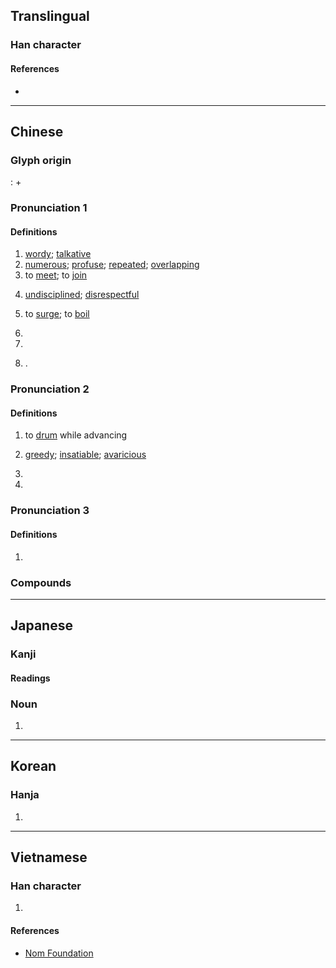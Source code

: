 {{character info}}
==Translingual==

===Han character===
{{Han char|rn=85|rad=水|as=04|sn=8|four=12603|canj=EA,XEA|ids=⿱水曰}}

====References====
* {{Han ref|kx=0611.150|dkj=17206|dj=1004.050|hdz=31556.080|uh=6C93|ud=27795|bh=CCEE|bd=52462}}

----

==Chinese==
{{zh-forms|alt=𠴲}}

===Glyph origin===
{{Han etym}}
{{liushu|ic|nocap=}} : {{zh-l|*水}} + {{zh-l|*曰}}

===Pronunciation 1===
{{zh-pron
|m=tà
|c=daap6
|mn=ta̍p/ta̍uh
|mc=y
|oc=y
|cat=a,v,n,pn
}}

====Definitions====
{{zh-hanzi}}

# [[wordy]]; [[talkative]]
# [[numerous]]; [[profuse]]; [[repeated]]; [[overlapping]]
# to [[meet]]; to [[join]]
# {{zh-o}} [[undisciplined]]; [[disrespectful]]
# {{zh-o}} to [[surge]]; to [[boil]]
# {{n-g|name of a disease}}
# {{place|zh|ancient county|in modern|p/Liaoning}}
# {{surname|zh|nodot=1}}.

===Pronunciation 2===
{{zh-pron
|m=tà
|c=
|mc=<!--Is this missing?-->
|oc=
|cat=v,a,n,cls
}}

====Definitions====
{{zh-hanzi}}

# {{zh-o}} to [[drum]] while advancing
# {{zh-o}} [[greedy]]; [[insatiable]]; [[avaricious]]
# {{zh-alt-form|錔}}
# {{zh-classifier|a set of objects}}

===Pronunciation 3===
{{zh-pron
|m=dá,tà,1nb=Mainland,2nb=Taiwan
|cat=cls
}}

====Definitions====
{{zh-hanzi}}

# {{zh-classifier|sheets of papers, etc}}

===Compounds===
{{zh-der|叨沓|合沓|噂沓|射沓|庢沓|拉沓|拖沓|指沓|板沓|沓合|沓拖|沓沓|沓至|沓雜|泄沓|泄泄沓沓|紛沓|紛沓而來|紛紜雜沓|紛至沓來|蓬沓|重沓|雜沓|颯沓|麇至沓來|沓沓仔:ta̍uh-ta̍uh-á;Min Nan}}

----

==Japanese==

===Kanji===
{{ja-kanji|grade=|rs=水04}}

====Readings====
{{ja-readings|kanon=とう<たふ|kun=くつ-|goon=どう<だふ}}

===Noun===
{{ja-noun|くつ}}

# {{alt form|ja|靴|gloss=''[[shoe]]''}}

----

==Korean==

===Hanja===
{{ko-hanja|hangeul=답|eumhun=|rv=dap|mr=tap|y=tap}}

# {{rfdef|ko|sort=水04}}

----

==Vietnamese==

===Han character===
{{vi-readings|reading=đạp, đệp, đôm, đốp, độp|rs=水04}}

# {{rfdef|vi|sort=水04}}

====References====
* [http://nomfoundation.org/common/nom_details.php?codepoint=6c93 Nom Foundation]